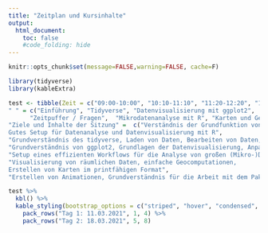 ```yaml
---
title: "Zeitplan und Kursinhalte"
output:
  html_document:
    toc: false
    #code_folding: hide
---
```


```r
knitr::opts_chunk$set(message=FALSE,warning=FALSE, cache=F)
```

```r
library(tidyverse)
library(kableExtra)

test <- tibble(Zeit = c("09:00-10:00", "10:10-11:10", "11:20-12:20", "12:20-13:00", " 09:00-10:00", "10:10-11:10", "11:20-12:20", "12:20-13:00"), 
" " = c("Einführung", "Tidyverse", "Datenvisualisierung mit ggplot2",
      "Zeitpuffer / Fragen",  "Mikrodatenanalyse mit R", "Karten und Geodaten", "Animationen", "Zeitpuffer / Fragen"), 
"Ziele und Inhalte der Sitzung" =  c("Verständnis der Grundfunktion von RStudio, Erweiterte Einstellungen, Erstellung eines Projektes, 
Gutes Setup für Datenanalyse und Datenvisualisierung mit R", 
"Grundverständnis des tidyverse, Laden von Daten, Bearbeiten von Daten, Verständnis von Pipes (%>%), Übergang in ggplot2", 
"Grundverständnis von ggplot2, Grundlagen der Datenvisualisierung, Anpassungsmöglichkeiten in ggplot2, Erstellen publikationsreifer Plots",  "Zeit für Fragen",
"Setup eines effizienten Workflows für die Analyse von großen (Mikro-)Datensätzen,  mergen verschiedener Datensätze, Erstellen eines Arbeitsdatensatzes, deskriptive Statistiken (numerisch und grafisch), gewichtete Statistiken", 
"Visualisierung von räumlichen Daten, einfache Geocomputationen,
Erstellen von Karten im printfähigen Format", 
"Erstellen von Animationen, Grundverständnis für die Arbeit mit dem Paket gganimate, Einblick in die Funktionsweise des Pakets plotly für interaktive Abbildungen", "Zeit für Fragen")) 
```


```r

test %>% 
  kbl() %>% 
  kable_styling(bootstrap_options = c("striped", "hover", "condensed", "responsive")) %>% 
    pack_rows("Tag 1: 11.03.2021", 1, 4) %>% 
    pack_rows("Tag 2: 18.03.2021", 5, 8) 


```

